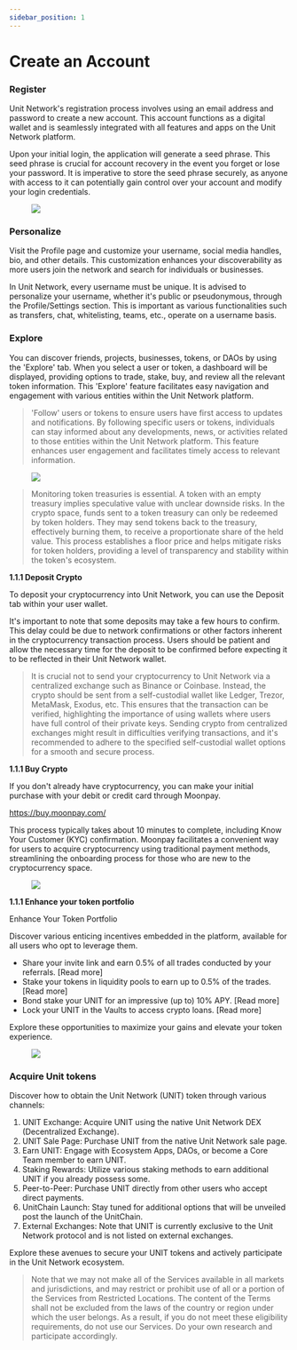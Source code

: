 ```yaml
---
sidebar_position: 1
---
```


# Create an Account

### Register

Unit Network's registration process involves using an email address and password to create a new account. This account functions as a digital wallet and is seamlessly integrated with all features and apps on the Unit Network platform.

Upon your initial login, the application will generate a seed phrase. This seed phrase is crucial for account recovery in the event you forget or lose your password. It is imperative to store the seed phrase securely, as anyone with access to it can potentially gain control over your account and modify your login credentials.

<figure>
  <img
    src={
      require("@site/static/img/user-guide/create-an-account-1.webp").default
    }
  />
</figure>

### Personalize

Visit the Profile page and customize your username, social media handles, bio, and other details. This customization enhances your discoverability as more users join the network and search for individuals or businesses.

In Unit Network, every username must be unique. It is advised to personalize your username, whether it's public or pseudonymous, through the Profile/Settings section. This is important as various functionalities such as transfers, chat, whitelisting, teams, etc., operate on a username basis.

### Explore

You can discover friends, projects, businesses, tokens, or DAOs by using the 'Explore' tab. When you select a user or token, a dashboard will be displayed, providing options to trade, stake, buy, and review all the relevant token information. This 'Explore' feature facilitates easy navigation and engagement with various entities within the Unit Network platform.

> 'Follow' users or tokens to ensure users have first access to updates and notifications. By following specific users or tokens, individuals can stay informed about any developments, news, or activities related to those entities within the Unit Network platform. This feature enhances user engagement and facilitates timely access to relevant information.

<figure>
  <img
    src={
      require("@site/static/img/user-guide/create-an-account-2.webp").default
    }
  />
</figure>

> Monitoring token treasuries is essential. A token with an empty treasury implies speculative value with unclear downside risks. In the crypto space, funds sent to a token treasury can only be redeemed by token holders. They may send tokens back to the treasury, effectively burning them, to receive a proportionate share of the held value. This process establishes a floor price and helps mitigate risks for token holders, providing a level of transparency and stability within the token's ecosystem.

**1.1.1 Deposit Crypto**

To deposit your cryptocurrency into Unit Network, you can use the Deposit tab within your user wallet.

It's important to note that some deposits may take a few hours to confirm. This delay could be due to network confirmations or other factors inherent in the cryptocurrency transaction process. Users should be patient and allow the necessary time for the deposit to be confirmed before expecting it to be reflected in their Unit Network wallet.

> It is crucial not to send your cryptocurrency to Unit Network via a centralized exchange such as Binance or Coinbase. Instead, the crypto should be sent from a self-custodial wallet like Ledger, Trezor, MetaMask, Exodus, etc. This ensures that the transaction can be verified, highlighting the importance of using wallets where users have full control of their private keys. Sending crypto from centralized exchanges might result in difficulties verifying transactions, and it's recommended to adhere to the specified self-custodial wallet options for a smooth and secure process.

**1.1.1 Buy Crypto**

If you don't already have cryptocurrency, you can make your initial purchase with your debit or credit card through Moonpay.

https://buy.moonpay.com/

This process typically takes about 10 minutes to complete, including Know Your Customer (KYC) confirmation. Moonpay facilitates a convenient way for users to acquire cryptocurrency using traditional payment methods, streamlining the onboarding process for those who are new to the cryptocurrency space.

<figure>
  <img
    src={
      require("@site/static/img/user-guide/create-an-account-3.webp").default
    }
  />
</figure>

**1.1.1 Enhance your token portfolio**

Enhance Your Token Portfolio

Discover various enticing incentives embedded in the platform, available for all users who opt to leverage them.

- Share your invite link and earn 0.5% of all trades conducted by your referrals. [Read more]
- Stake your tokens in liquidity pools to earn up to 0.5% of the trades. [Read more]
- Bond stake your UNIT for an impressive (up to) 10% APY. [Read more]
- Lock your UNIT in the Vaults to access crypto loans. [Read more]

Explore these opportunities to maximize your gains and elevate your token experience.

<figure>
  <img
    src={
      require("@site/static/img/user-guide/create-an-account-4.webp").default
    }
  />
</figure>

### Acquire Unit tokens

Discover how to obtain the Unit Network (UNIT) token through various channels:

1.  UNIT Exchange: Acquire UNIT using the native Unit Network DEX (Decentralized Exchange).
2.  UNIT Sale Page: Purchase UNIT from the native Unit Network sale page.
3.  Earn UNIT: Engage with Ecosystem Apps, DAOs, or become a Core Team member to earn UNIT.
4.  Staking Rewards: Utilize various staking methods to earn additional UNIT if you already possess some.
5.  Peer-to-Peer: Purchase UNIT directly from other users who accept direct payments.
6.  UnitChain Launch: Stay tuned for additional options that will be unveiled post the launch of the UnitChain.
7.  External Exchanges: Note that UNIT is currently exclusive to the Unit Network protocol and is not listed on external exchanges.

Explore these avenues to secure your UNIT tokens and actively participate in the Unit Network ecosystem.

> Note that we may not make all of the Services available in all markets and jurisdictions, and may restrict or prohibit use of all or a portion of the Services from Restricted Locations. The content of the Terms shall not be excluded from the laws of the country or region under which the user belongs. As a result, if you do not meet these eligibility requirements, do not use our Services. Do your own research and participate accordingly.
